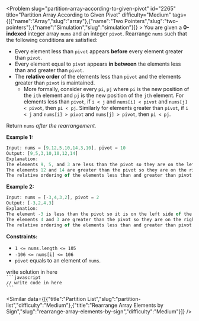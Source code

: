
<Problem slug="partition-array-according-to-given-pivot" id="2265" title="Partition Array According to Given Pivot" difficulty="Medium" tags={[{"name":"Array","slug":"array"},{"name":"Two Pointers","slug":"two-pointers"},{"name":"Simulation","slug":"simulation"}]} >
    You are given a **0-indexed** integer array `nums` and an integer `pivot`. Rearrange `nums` such that the following conditions are satisfied:

*   Every element less than `pivot` appears **before** every element greater than `pivot`.
*   Every element equal to `pivot` appears **in between** the elements less than and greater than `pivot`.
*   The **relative order** of the elements less than `pivot` and the elements greater than `pivot` is maintained.
    *   More formally, consider every `pi`, `pj` where `pi` is the new position of the `ith` element and `pj` is the new position of the `jth` element. For elements less than `pivot`, if `i < j` and `nums[i] < pivot` and `nums[j] < pivot`, then `pi < pj`. Similarly for elements greater than `pivot`, if `i < j` and `nums[i] > pivot` and `nums[j] > pivot`, then `pi < pj`.

Return `nums` _after the rearrangement._

**Example 1:**

```javascript 
Input: nums = [9,12,5,10,14,3,10], pivot = 10
Output: [9,5,3,10,10,12,14]
Explanation: 
The elements 9, 5, and 3 are less than the pivot so they are on the left side of the array.
The elements 12 and 14 are greater than the pivot so they are on the right side of the array.
The relative ordering of the elements less than and greater than pivot is also maintained. [9, 5, 3] and [12, 14] are the respective orderings.
```

**Example 2:**

```javascript 
Input: nums = [-3,4,3,2], pivot = 2
Output: [-3,2,4,3]
Explanation: 
The element -3 is less than the pivot so it is on the left side of the array.
The elements 4 and 3 are greater than the pivot so they are on the right side of the array.
The relative ordering of the elements less than and greater than pivot is also maintained. [-3] and [4, 3] are the respective orderings.
```

**Constraints:**

*   `1 <= nums.length <= 105`
*   `-106 <= nums[i] <= 106`
*   `pivot` equals to an element of `nums`.
</Problem >

<Solution>
write solution in here
</Solution>

<Code>
```javascript
// write code in here
```
</Code>

<Similar data={[{"title":"Partition List","slug":"partition-list","difficulty":"Medium"},{"title":"Rearrange Array Elements by Sign","slug":"rearrange-array-elements-by-sign","difficulty":"Medium"}]} />
